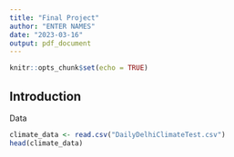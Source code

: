 ```yaml
---
title: "Final Project"
author: "ENTER NAMES"
date: "2023-03-16"
output: pdf_document
---
```


```r
knitr::opts_chunk$set(echo = TRUE)
```

## Introduction

Data

```r
climate_data <- read.csv("DailyDelhiClimateTest.csv")
head(climate_data)
```
